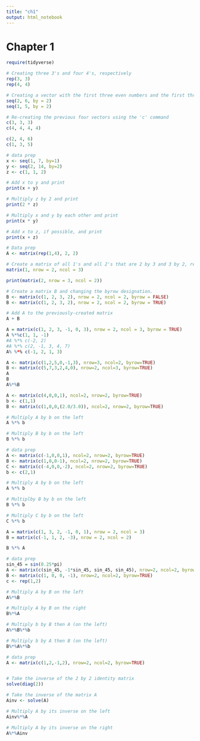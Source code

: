 ```yaml
---
title: "ch1"
output: html_notebook
---
```


# Chapter 1


```r
require(tidyverse)
```

```r
# Creating three 3's and four 4's, respectively
rep(3, 3)
rep(4, 4)

# Creating a vector with the first three even numbers and the first three odd numbers
seq(2, 6, by = 2)
seq(1, 5, by = 2)

# Re-creating the previous four vectors using the 'c' command
c(3, 3, 3)
c(4, 4, 4, 4)

c(2, 4, 6)
c(1, 3, 5)
```

```r
# data prep
x <- seq(1, 7, by=1)
y <- seq(2, 14, by=2)
z <- c(1, 1, 2)

# Add x to y and print
print(x + y)

# Multiply z by 2 and print
print(2 * z)

# Multiply x and y by each other and print
print(x * y)

# Add x to z, if possible, and print
print(x + z)
```

```r
# Data prep
A <- matrix(rep(1,4), 2, 2)

# Create a matrix of all 1's and all 2's that are 2 by 3 and 3 by 2, respectively
matrix(1, nrow = 2, ncol = 3)

print(matrix(2, nrow = 3, ncol = 2))

# Create a matrix B and changing the byrow designation.
B <- matrix(c(1, 2, 3, 2), nrow = 2, ncol = 2, byrow = FALSE)
B <- matrix(c(1, 2, 3, 2), nrow = 2, ncol = 2, byrow = TRUE)

# Add A to the previously-created matrix
A + B
```

```r
A = matrix(c(1, 2, 3, -1, 0, 3), nrow = 2, ncol = 3, byrow = TRUE)
A %*%c(1, 1, -1)
#A %*% c(-2, 2)
#A %*% c(2, -1, 3, 4, 7)
A% %*% c(-1, 2, 1, 3)
```

```r
A <- matrix(c(1,2,5,0,-1,3), nrow=3, ncol=2, byrow=TRUE)
B <- matrix(c(5,7,3,2,4,0), nrow=2, ncol=3, byrow=TRUE)
A
B
A%*%B
```

```r
A <- matrix(c(4,0,0,1), ncol=2, nrow=2, byrow=TRUE)
b <- c(1,1)
B <- matrix(c(1,0,0,(2.0/3.0)), ncol=2, nrow=2, byrow=TRUE)

# Multiply A by b on the left
A %*% b

# Multiply B by b on the left
B %*% b

```

```r
# data prep
A <- matrix(c(-1,0,0,1), ncol=2, nrow=2, byrow=TRUE)
B <- matrix(c(1,0,0-1), ncol=2, nrow=2, byrow=TRUE)
C <- matrix(c(-4,0,0,-2), ncol=2, nrow=2, byrow=TRUE)
b <- c(2,1)

# Multiply A by b on the left
A %*% b

# Multiplby B by b on the left
B %*% b

# Multiply C by b on the left
C %*% b
```

```r
A = matrix(c(1, 3, 2, -1, 0, 1), nrow = 2, ncol = 3)
B = matrix(c(-1, 1, 2, -3), nrow = 2, ncol = 2)

B %*% A
```

```r
# data prep
sin_45 = sin(0.25*pi)
A <- matrix(c(sin_45, -1*sin_45, sin_45, sin_45), nrow=2, ncol=2, byrow=TRUE)
B <- matrix(c(1, 0, 0, -1), nrow=2, ncol=2, byrow=TRUE)
c <- rep(1,2)

# Multiply A by B on the left
A%*%B

# Multiply A by B on the right
B%*%A

# Multiply b by B then A (on the left)
A%*%B%*%b

# Multiply b by A then B (on the left)
B%*%A%*%b

```


```r
# data prep
A <- matrix(c(1,2,-1,2), nrow=2, ncol=2, byrow=TRUE)


# Take the inverse of the 2 by 2 identity matrix
solve(diag(2))

# Take the inverse of the matrix A
Ainv <- solve(A)

# Multiply A by its inverse on the left
Ainv%*%A

# Multiply A by its inverse on the right
A%*%Ainv

```

